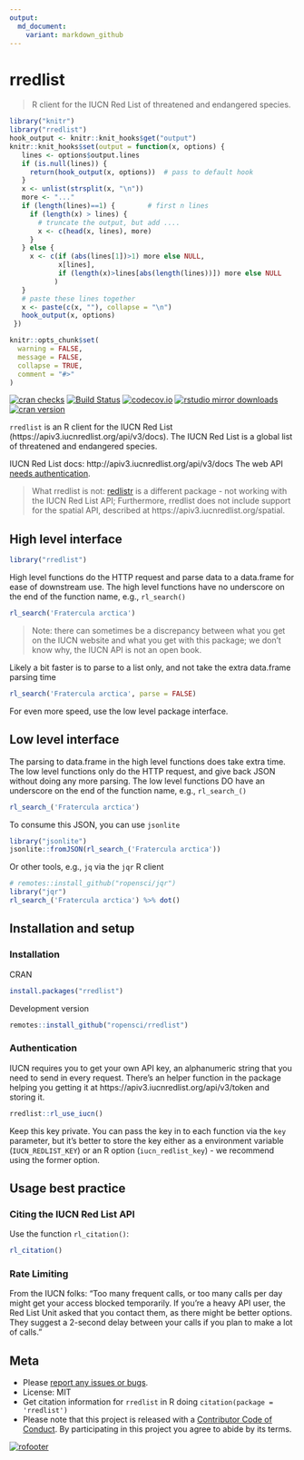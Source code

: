 ```yaml
---
output:
  md_document:
    variant: markdown_github
---
```


rredlist
========

> R client for the IUCN Red List of threatened and endangered species.

```r
library("knitr")
library("rredlist")
hook_output <- knitr::knit_hooks$get("output")
knitr::knit_hooks$set(output = function(x, options) {
   lines <- options$output.lines
   if (is.null(lines)) {
     return(hook_output(x, options))  # pass to default hook
   }
   x <- unlist(strsplit(x, "\n"))
   more <- "..."
   if (length(lines)==1) {        # first n lines
     if (length(x) > lines) {
       # truncate the output, but add ....
       x <- c(head(x, lines), more)
     }
   } else {
     x <- c(if (abs(lines[1])>1) more else NULL,
            x[lines],
            if (length(x)>lines[abs(length(lines))]) more else NULL
           )
   }
   # paste these lines together
   x <- paste(c(x, ""), collapse = "\n")
   hook_output(x, options)
 })

knitr::opts_chunk$set(
  warning = FALSE,
  message = FALSE,
  collapse = TRUE,
  comment = "#>"
)
```

[![cran checks](https://cranchecks.info/badges/worst/rredlist)](https://cranchecks.info/pkgs/rredlist)
[![Build Status](https://travis-ci.org/ropensci/rredlist.svg?branch=master)](https://travis-ci.org/ropensci/rredlist)
[![codecov.io](https://codecov.io/github/ropensci/rredlist/coverage.svg?branch=master)](https://codecov.io/github/ropensci/rredlist?branch=master)
[![rstudio mirror downloads](https://cranlogs.r-pkg.org/badges/rredlist)](https://github.com/metacran/cranlogs.app)
[![cran version](https://www.r-pkg.org/badges/version/rredlist)](https://cran.r-project.org/package=rredlist)

`rredlist` is an R client for the IUCN Red List (https://apiv3.iucnredlist.org/api/v3/docs). 
The IUCN Red List is a global list of threatened and endangered species.

IUCN Red List docs: http://apiv3.iucnredlist.org/api/v3/docs The web API [needs authentication](#authentication).

> What rredlist is not: [redlistr][] is a different package - not working with the IUCN Red List API; Furthermore, rredlist does not include support for the spatial API, described at
https://apiv3.iucnredlist.org/spatial.

## High level interface

```r
library("rredlist")
```

High level functions do the HTTP request and parse data to a data.frame for ease
of downstream use. The high level functions have no underscore on the end
of the function name, e.g., `rl_search()`

```r
rl_search('Fratercula arctica')
```

> Note: there can sometimes be a discrepancy between what you get on the IUCN website and what
> you get with this package; we don't know why, the IUCN API is not an open book.

Likely a bit faster is to parse to a list only, and not take the extra data.frame parsing time

```r
rl_search('Fratercula arctica', parse = FALSE)
```

For even more speed, use the low level package interface.

## Low level interface

The parsing to data.frame in the high level functions does take extra time. The low level functions
only do the HTTP request, and give back JSON without doing any more parsing. The low level functions DO have an underscore on the end
of the function name, e.g., `rl_search_()`

```r
rl_search_('Fratercula arctica')
```

To consume this JSON, you can use `jsonlite`

```r
library("jsonlite")
jsonlite::fromJSON(rl_search_('Fratercula arctica'))
```

Or other tools, e.g., `jq` via the `jqr` R client

```r
# remotes::install_github("ropensci/jqr")
library("jqr")
rl_search_('Fratercula arctica') %>% dot()
```

## Installation and setup

### Installation

CRAN

```r
install.packages("rredlist")
```

Development version

```r
remotes::install_github("ropensci/rredlist")
```

### Authentication

IUCN requires you to get your own API key, an alphanumeric string that you need to send in every request. There's an helper function in the package helping you getting it at https://apiv3.iucnredlist.org/api/v3/token and storing it.

```r
rredlist::rl_use_iucn()
```

Keep this key private. You can pass the key in to each function via the `key` parameter, but it's better to store the key either as a environment variable (`IUCN_REDLIST_KEY`) or an R option (`iucn_redlist_key`) - we recommend using the former option.

## Usage best practice

### Citing the IUCN Red List API

Use the function `rl_citation()`:

```r
rl_citation()
```


### Rate Limiting

From the IUCN folks: "Too many frequent calls, or too many calls per day
might get your access blocked temporarily. If you're a heavy API user, the
Red List Unit asked that you contact them, as there might be better options.
They suggest a 2-second delay between your calls if you plan to make a
lot of calls."

## Meta

* Please [report any issues or bugs](https://github.com/ropensci/rredlist/issues).
* License: MIT
* Get citation information for `rredlist` in R doing `citation(package = 'rredlist')`
* Please note that this project is released with a [Contributor Code of Conduct][coc]. By participating in this project you agree to abide by its terms.

[![rofooter](https://ropensci.org/public_images/github_footer.png)](https://ropensci.org)



[token]: https://apiv3.iucnredlist.org/api/v3/token
[redlistr]: https://github.com/red-list-ecosystem/redlistr
[coc]: https://github.com/ropensci/rredlist/blob/master/CODE_OF_CONDUCT.md
